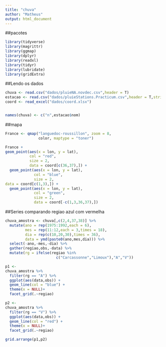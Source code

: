 ```yaml
---
title: "chuva"
author: "Matheus"
output: html_document
---
```



##pacotes

```r
library(tidyverse)
library(magrittr)
library(ggmap)
library(dplyr)
library(readxl)
library(tidyr)
library(lubridate)
library(gridExtra)
```

##Lendo os dados

```r
chuva <- read.csv("dados/pluieNA.novdec.csv",header = T)
estacao <- read.csv("dados/pluieStations.Practicum.csv",header = T,stringsAsFactors = F)
coord <- read_excel("dados/coord.xlsx")


names(chuva) <- c("n",estacao$nom) 
```
##mapa


```r
France <- qmap("languedoc-roussillon", zoom = 8, 
               color, maptype = "toner")

France +
geom_point(aes(x = lon, y = lat), 
           col = "red", 
           size = 2, 
           data = coord[c(36,37),]) +
  geom_point(aes(x = lon, y = lat), 
             col = "blue", 
             size = 2,
data = coord[c(1,3),]) +
  geom_point(aes(x = lon, y = lat), 
             col = "green", 
             size = 2, 
             data = coord[-c(1,3,36,37),]) 
```


##Series comparando regiao azul com vermelha

```r
chuva_amostra <- chuva[,c(2,4,37,38)] %>% 
  mutate(ano = rep(1975:1992,each = 6), 
         mes = rep(11:12,each = 3,times = 18),
         dia = rep(c(10,20,30),times = 36),
         data = ymd(paste0(ano,mes,dia))) %>%
  select(-ano,-mes,-dia) %>% 
  gather(regiao,obs,-data) %>% 
  mutate(rg = ifelse(regiao %in%
                       c("Carcassonne","Limoux"),"A","V"))

p1 <- 
chuva_amostra %>%
  filter(rg == "A") %>% 
  ggplot(aes(data,obs)) +
  geom_line(col = "blue") +
  theme(x = NULL)+
  facet_grid(.~regiao)

p2 <- 
chuva_amostra %>%
  filter(rg == "V") %>% 
  ggplot(aes(data,obs)) +
  geom_line(col = "red") +
  theme(x = NULL)+
  facet_grid(.~regiao)

grid.arrange(p1,p2)
```

